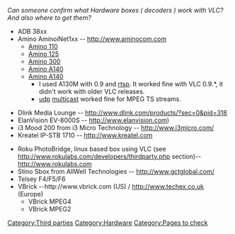 ''Can someone confirm what Hardware boxes ( decoders ) work with VLC? And also where to get them?''

* ADB 38xx
* Amino AminoiNet1xx -- http://www.aminocom.com
** [http://www.onevideo.co.uk/amino-a110.html Amino 110]
** [http://www.onevideo.co.uk/amino-a125.html Amino 125]
** [http://www.onevideo.co.uk/amino-a130.html Amino 300]
** [http://www.onevideo.co.uk/amino-a140.html Amino A140]
** [http://www.techex.co.uk/amino/amino-a140 Amino A140]
*** I used A130M with {{VLC}} 0.9 and [[RTSP|rtsp]]. It worked fine with VLC 0.9.*, it didn't work with older VLC releases.
*** [[UDP|udp]] [[multicast]] worked fine for MPEG TS streams. 

* Dlink Media Lounge -- http://www.dlink.com/products/?sec=0&pid=318
* ElanVision EV-8000S -- http://www.elanvision.com)
* i3 Mood 200 from i3 Micro Technology -- http://www.i3micro.com/
* Kreatel IP-STB 1710 -- http://www.kreatel.com

* Roku PhotoBridge, linux based box using VLC (see http://www.rokulabs.com/developers/thirdparty.php section)-- http://www.rokulabs.com
* Stino Sbox from AllWell Technologies -- http://www.gctglobal.com/
* Telsey F4/F5/F6
* VBrick --http://www.vbrick.com (US) / http://www.techex.co.uk (Europe)
** VBrick MPEG4
** VBrick MPEG2


[[Category:Third parties]] [[Category:Hardware]] [[Category:Pages to check]]